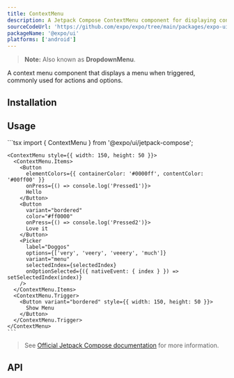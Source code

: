 ```yaml
---
title: ContextMenu
description: A Jetpack Compose ContextMenu component for displaying context menus.
sourceCodeUrl: 'https://github.com/expo/expo/tree/main/packages/expo-ui'
packageName: '@expo/ui'
platforms: ['android']
---
```



> **Note:** Also known as **DropdownMenu**.

A context menu component that displays a menu when triggered, commonly used for actions and options.

## Installation

<APIInstallSection />

## Usage

<Tabs>
  <Tab label="Preview">
    <ContentSpotlight
      alt="ContextMenu component on Android."
      src="/static/images/expo-ui/contextMenu/android.png"
      className="max-w-[380px]"
    />
  </Tab>
  <Tab label="Code">
    ```tsx
    import { ContextMenu } from '@expo/ui/jetpack-compose';

    <ContextMenu style={{ width: 150, height: 50 }}>
      <ContextMenu.Items>
        <Button
          elementColors={{ containerColor: '#0000ff', contentColor: '#00ff00' }}
          onPress={() => console.log('Pressed1')}>
          Hello
        </Button>
        <Button
          variant="bordered"
          color="#ff0000"
          onPress={() => console.log('Pressed2')}>
          Love it
        </Button>
        <Picker
          label="Doggos"
          options={['very', 'veery', 'veeery', 'much']}
          variant="menu"
          selectedIndex={selectedIndex}
          onOptionSelected={({ nativeEvent: { index } }) => setSelectedIndex(index)}
        />
      </ContextMenu.Items>
      <ContextMenu.Trigger>
        <Button variant="bordered" style={{ width: 150, height: 50 }}>
          Show Menu
        </Button>
      </ContextMenu.Trigger>
    </ContextMenu>
    ```

  </Tab>
</Tabs>

> See [Official Jetpack Compose documentation](https://developer.android.com/develop/ui/compose/components/menu) for more information.

## API

<APISection packageName="expo-ui/jetpack-compose/contextmenu" apiName="ContextMenu" />
